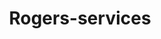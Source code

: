 ---
slug: rogersservices
link: /projects/rogersservices/
category: 'projects'
title: Rogers-services
publicData: Sep 11th 2020
pagesCount: 1
pages: 
        - page:
            - image: test
            - title: Главная
sortIdx: 130
---